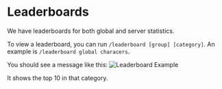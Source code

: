 # Leaderboards

We have leaderboards for both global and server statistics.

To view a leaderboard, you can run `/leaderboard [group] [category]`. An example is `/leaderboard global characers`.

You should see a message like this:
![Leaderboard Example](/docs/server-related-stats/leaderboard_example.png)

It shows the top 10 in that category.
